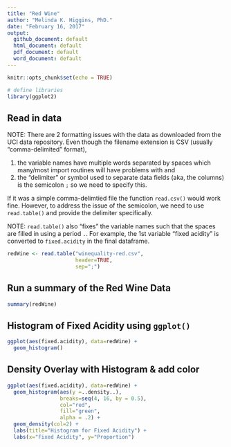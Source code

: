 ```yaml
---
title: "Red Wine"
author: "Melinda K. Higgins, PhD."
date: "February 16, 2017"
output:
  github_document: default
  html_document: default
  pdf_document: default
  word_document: default
---
```


```r
knitr::opts_chunk$set(echo = TRUE)

# define libraries
library(ggplot2)
```

## Read in data

NOTE: There are 2 formatting issues with the data as downloaded from the UCI data repository. Even though the filename extension is CSV (usually "comma-delimited" format), 

1. the variable names have multiple words separated by spaces which many/most import routines will have problems with and
2. the "delimiter" or symbol used to separate data fields (aka, the columns) is the semicolon `;` so we need to specify this.

If it was a simple comma-delimtied file the function `read.csv()` would work fine. However, to address the issue of the semicolon, we need to use `read.table()` and provide the delimiter specifically.

NOTE: `read.table()` also "fixes" the variable names such that the spaces are filled in using a period `.`. For example, the 1st variable "fixed acidity" is converted to `fixed.acidity` in the final dataframe.

```r
redWine <- read.table("winequality-red.csv",
                      header=TRUE,
                      sep=";")
```

## Run a summary of the Red Wine Data

```r
summary(redWine)
```

## Histogram of Fixed Acidity using `ggplot()`

```r
ggplot(aes(fixed.acidity), data=redWine) +
  geom_histogram()
```

## Density Overlay with Histogram & add color

```r
ggplot(aes(fixed.acidity), data=redWine) + 
  geom_histogram(aes(y =..density..), 
                 breaks=seq(4, 16, by = 0.5), 
                 col="red", 
                 fill="green", 
                 alpha = .2) + 
  geom_density(col=2) + 
  labs(title="Histogram for Fixed Acidity") +
  labs(x="Fixed Acidity", y="Proportion")
```

